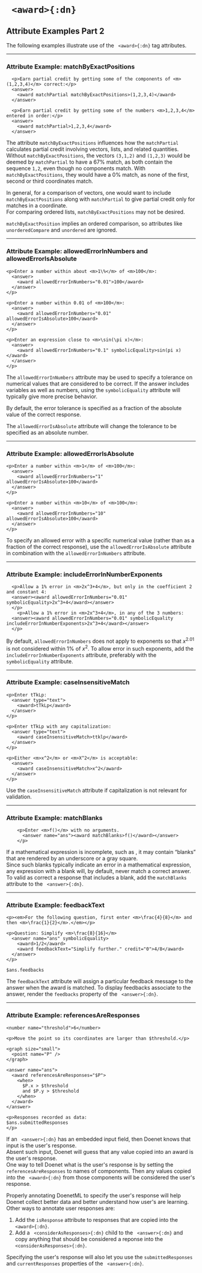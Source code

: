 


# ` <award>{:dn}`

## Attribute Examples Part 2


The following examples illustrate use of the ` <award>{:dn}` tag attributes.  

---

### Attribute Example: matchByExactPositions
```doenet-example
  <p>Earn partial credit by getting some of the components of <m>(1,2,3,4)</m> correct:</p>
  <answer>
    <award matchPartial matchByExactPositions>(1,2,3,4)</award>
  </answer>

  <p>Earn partial credit by getting some of the numbers <m>1,2,3,4</m> entered in order:</p>
  <answer>
    <award matchPartial>1,2,3,4</award>
  </answer>
```



The attribute `matchByExactPositions` influences how the `matchPartial` calculates partial credit 
involving vectors, lists, and related quantities.  Without `matchByExactPositions`, the vectors `(3,1,2)` 
and `(1,2,3)` would be deemed by `matchPartial` to have a 67% match, as both contain the 
sequence `1,2`, even though no components match.  With `matchByExactPositions`, they would 
have a $0 \%$ match, as none of the first, second or third coordinates match.


In general, for a comparison of vectors, one would want to include `matchByExactPositions` 
along with `matchPartial` to give partial credit only for matches in a coordinate.  
For comparing ordered lists, `matchByExactPositions` may not be desired.


`matchByExactPosition` implies an ordered comparison, so attributes like `unorderedCompare` 
and `unordered` are ignored.



---

### Attribute Example: allowedErrorInNumbers and allowedErrorIsAbsolute
```doenet-editor-horiz
<p>Enter a number within about <m>1\%</m> of <m>100</m>: 
  <answer>
    <award allowedErrorInNumbers="0.01">100</award>
  </answer>
</p>

<p>Enter a number within 0.01 of <m>100</m>: 
  <answer>
    <award allowedErrorInNumbers="0.01" allowedErrorIsAbsolute>100</award>
  </answer>
</p>

<p>Enter an expression close to <m>\sin(\pi x)</m>: 
  <answer>
    <award allowedErrorInNumbers="0.1" symbolicEquality>sin(pi x)</award>
  </answer>
</p>
```



The `allowedErrorInNumbers` attribute may be used to specify a tolerance on numerical values that 
are considered to be correct.
If the answer includes variables as well as numbers, using the `symbolicEquality` attribute 
will typically give more precise behavior.


By default, the error tolerance is specified as a fraction of the absolute value of the correct 
response. 

The `allowedErrorIsAbsolute` attribute will change the tolerance to be specified as an absolute number.



---

### Attribute Example: allowedErrorIsAbsolute
```doenet-editor-horiz
<p>Enter a number within <m>1</m> of <m>100</m>: 
  <answer>
    <award allowedErrorInNumbers="1" allowedErrorIsAbsolute>100</award>
  </answer>
</p>

<p>Enter a number within <m>10</m> of <m>100</m>: 
  <answer>
    <award allowedErrorInNumbers="10" allowedErrorIsAbsolute>100</award>
  </answer>
</p>
```

To specify an allowed error with a specific numerical value (rather than as a fraction of the correct response), 
use the `allowedErrorIsAbsolute` attribute in combination with the `allowedErrorInNumbers` attribute.

---

### Attribute Example: includeErrorInNumberExponents
```doenet-example
  <p>Allow a 1% error in <m>2x^3+4</m>, but only in the coefficient 2 and constant 4: 
  <answer><award allowedErrorInNumbers="0.01" symbolicEquality>2x^3+4</award></answer>
  </p>
    <p>Allow a 1% error in <m>2x^3+4</m>, in any of the 3 numbers: 
  <answer><award allowedErrorInNumbers="0.01" symbolicEquality includeErrorInNumberExponents>2x^3+4</award></answer>
  </p>
```



By default, `allowedErrorInNumbers` does not apply to exponents so that $x^{2.01}$ is not 
considered within $1 \%$ of $x^2$.  To allow error in such exponents, add 
the `includeErrorInNumberExponents` attribute, preferably with the `symbolicEquality` attribute.




---

### Attribute Example: caseInsensitiveMatch
```doenet-editor-horiz
<p>Enter tTkLp: 
  <answer type="text">
    <award>tTkLp</award>
  </answer>
</p>

<p>Enter tTkLp with any capitalization: 
  <answer type="text">
    <award caseInsensitiveMatch>ttklp</award>
  </answer>
</p>

<p>Either <m>x^2</m> or <m>X^2</m> is acceptable:
  <answer>
    <award caseInsensitiveMatch>x^2</award>
  </answer>
</p>
```

Use the `caseInsensitiveMatch` attribute if capitalization is not relevant for validation.

---

### Attribute Example: matchBlanks
```doenet-example
    <p>Enter <m>f()</m> with no arguments.
      <answer name="ans"><award matchBlanks>f()</award></answer>
    </p>
```



If a mathematical expression is incomplete, such as <math>3+()</math>, it 
may contain <q>blanks</q> that are rendered by an underscore or a gray square.  
Since such blanks typically indicate an error in a mathematical expression, any 
expression with a blank will, by default, never match a correct answer.  To valid as 
correct a response that includes a blank, add the `matchBlanks` attribute to the ` <answer>{:dn}`.




---

### Attribute Example: feedbackText
```doenet-example
<p><em>For the following question, first enter <m>\frac{4}{8}</m> and 
then <m>\frac{1}{2}</m>.</em></p>

<p>Question: Simplify <m>\frac{8}{16}</m>
  <answer name="ans" symbolicEquality>
    <award>1/2</award>
    <award feedbackText="Simplify further." credit="0">4/8</award>
  </answer>
</p>

$ans.feedbacks
```



The `feedbackText` attribute will assign a particular feedback message to the 
answer when the award is matched.  To display feedbacks associate to the answer, 
render the `feedbacks` property of the ` <answer>{:dn}`.



---

### Attribute Example: referencesAreResponses
```doenet-editor-horiz
<number name="threshold">6</number>

<p>Move the point so its coordinates are larger than $threshold.</p>

<graph size="small">
  <point name="P" />
</graph>

<answer name="ans">
  <award referencesAreResponses="$P">
    <when>
      $P.x > $threshold
      and $P.y > $threshold
    </when>
  </award>
</answer>

<p>Responses recorded as data:
$ans.submittedResponses
</p>
```

If an ` <answer>{:dn}` has an embedded input field, then Doenet knows that input is the user's response.  
Absent such input, Doenet will guess that any value copied into an award is the user's response.  
One way to tell Doenet what is the user's response is by setting the `referencesAreResponses` to names of components. 
Then any values copied into the ` <award>{:dn}` from those components will be considered the user's response.



Properly annotating DoenetML to specify the user's response will help Doenet collect better data and 
better understand how user's are learning.  
Other ways to annotate user responses are:
  1. Add the `isResponse` attribute to responses that are copied into the ` <award>{:dn}`.
  2. Add a ` <considerAsResponses>{:dn}` child to the ` <answer>{:dn}` and copy anything that 
  should be considered a reponse into the ` <considerAsResponses>{:dn}`.



Specifying the user's response will also let you use the `submittedResponses` and `currentResponses` properties 
of the ` <answer>{:dn}`.

